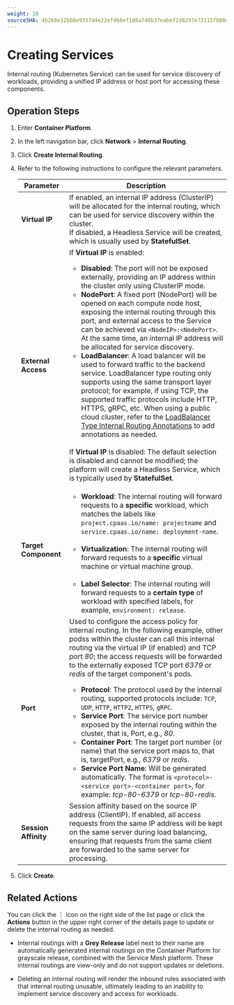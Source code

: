 ```yaml
---
weight: 10
sourceSHA: 4b268e12bb8e9357d4e22ef4b8ef1d8a7d8b37eabef2d8297e73115fb08ce633
---
```


# Creating Services

Internal routing (Kubernetes Service) can be used for service discovery of workloads, providing a unified IP address or host port for accessing these components.

## Operation Steps

1. Enter **Container Platform**.

2. In the left navigation bar, click **Network** > **Internal Routing**.

3. Click **Create Internal Routing**.

4. Refer to the following instructions to configure the relevant parameters.

   | Parameter        | Description                                                                                                                                                                                                                                                                                                                                                                                                                                                                                                                        |
   | --------- | ------------------------------------------------------------------------------------------------------------------------------------------------------------------------------------------------------------------------------------------------------------------------------------------------------------------------------------------------------------------------------------------------------------------------------------------------------------------------------------------------------------------------- |
   | **Virtual IP** | If enabled, an internal IP address (ClusterIP) will be allocated for the internal routing, which can be used for service discovery within the cluster.<br />If disabled, a Headless Service will be created, which is usually used by **StatefulSet**.                                                                                                                                                                                                                                                                                                                                                                                       |
   | **External Access**  | If **Virtual IP** is enabled: <ul><li>**Disabled**: The port will not be exposed externally, providing an IP address within the cluster only using ClusterIP mode.</li><li>**NodePort**: A fixed port (NodePort) will be opened on each compute node host, exposing the internal routing through this port, and external access to the Service can be achieved via `<NodeIP>:<NodePort>`. At the same time, an internal IP address will be allocated for service discovery.</li><li>**LoadBalancer**: A load balancer will be used to forward traffic to the backend service. LoadBalancer type routing only supports using the same transport layer protocol; for example, if using TCP, the supported traffic protocols include HTTP, HTTPS, gRPC, etc. When using a public cloud cluster, refer to the [LoadBalancer Type Internal Routing Annotations](./annotation.mdx) to add annotations as needed.</li></ul><br />If **Virtual IP** is disabled: The default selection is disabled and cannot be modified; the platform will create a Headless Service, which is typically used by **StatefulSet**. |
   | **Target Component**  | <ul><li>**Workload**: The internal routing will forward requests to a **specific** workload, which matches the labels like `project.cpaas.io/name: projectname` and `service.cpaas.io/name: deployment-name`.</li><br /><li>**Virtualization**: The internal routing will forward requests to a **specific** virtual machine or virtual machine group.</li><br /><li>**Label Selector**: The internal routing will forward requests to a **certain type** of workload with specified labels, for example, `environment: release`.</li></ul>                                                                                                                                                                                                                                   |
   | **Port**    | Used to configure the access policy for internal routing. In the following example, other podss within the cluster can call this internal routing via the virtual IP (if enabled) and TCP port *80*; the access requests will be forwarded to the externally exposed TCP port *6379* or *redis* of the target component's pods.<ul><li>**Protocol**: The protocol used by the internal routing, supported protocols include: `TCP`, `UDP`, `HTTP`, `HTTP2`, `HTTPS`, `gRPC`.</li><li>**Service Port**: The service port number exposed by the internal routing within the cluster, that is, Port, e.g., *80*.</li><li>**Container Port**: The target port number (or name) that the service port maps to, that is, targetPort, e.g., *6379* or *redis*.</li><li>**Service Port Name**: Will be generated automatically. The format is `<protocol>-<service port>-<container port>`, for example: *tcp-80-6379* or *tcp-80-redis*.</li></ul>                                                                                                  |
   | **Session Affinity**  | Session affinity based on the source IP address (ClientIP). If enabled, all access requests from the same IP address will be kept on the same server during load balancing, ensuring that requests from the same client are forwarded to the same server for processing.                                                                                                                                                                                                                                                                                                                                                                                                                              |

5. Click **Create**.

## Related Actions

You can click the ⋮ icon on the right side of the list page or click the **Actions** button in the upper right corner of the details page to update or delete the internal routing as needed.

- Internal routings with a **Grey Release** label next to their name are automatically generated internal routings on the Container Platform for grayscale release, combined with the Service Mesh platform. These internal routings are view-only and do not support updates or deletions.

- Deleting an internal routing will render the inbound rules associated with that internal routing unusable, ultimately leading to an inability to implement service discovery and access for workloads.
